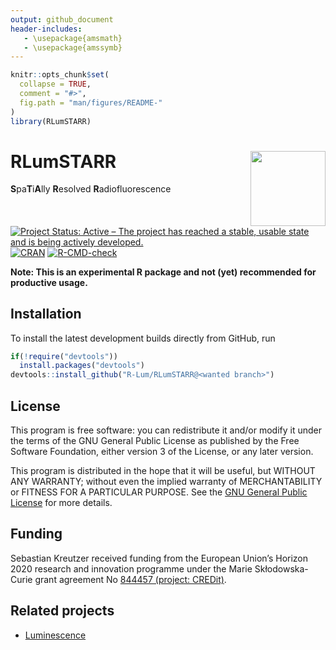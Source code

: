 ```yaml
---
output: github_document
header-includes:
   - \usepackage{amsmath}
   - \usepackage{amssymb}
---
```

<!-- README.md was auto-generated by README.Rmd. Please DO NOT edit by hand!-->

```r
knitr::opts_chunk$set(
  collapse = TRUE,
  comment = "#>",
  fig.path = "man/figures/README-"
)
library(RLumSTARR)
```

# RLumSTARR <img width=120px src="man/figures/RLumSTARR_logo.png" align="right" />

**S**pa**T**i**A**lly **R**esolved **R**adiofluorescence 

[![Project Status: Active – The project has reached a stable, usable state and is being actively developed.](https://www.repostatus.org/badges/latest/concept.svg)](https://www.repostatus.org/#concept)
[![CRAN](https://www.r-pkg.org/badges/version/RLumSTARR)](https://cran.r-project.org/package=RLumSTARR)
[![R-CMD-check](https://github.com/R-Lum/RLumSTARR/workflows/GitHub Actions CI/badge.svg)](https://github.com/R-Lum/RLumSTARR/actions)

**Note: This is an experimental R package and not (yet) recommended for productive usage.**

## Installation

To install the latest development builds directly from GitHub, run

```r
if(!require("devtools"))
  install.packages("devtools")
devtools::install_github("R-Lum/RLumSTARR@<wanted branch>")
```

## License

This program is free software: you can redistribute it and/or modify
it under the terms of the GNU General Public License as published by
the Free Software Foundation, either version 3 of the License, or
any later version.

This program is distributed in the hope that it will be useful,
but WITHOUT ANY WARRANTY; without even the implied warranty of
MERCHANTABILITY or FITNESS FOR A PARTICULAR PURPOSE. See the
[GNU General Public License](https://github.com/R-Lum/RLumSTARR/blob/master/LICENSE) for more details.

## Funding 

Sebastian Kreutzer received funding from the European Union’s Horizon 2020 research and innovation programme under the Marie Skłodowska-Curie grant agreement No [844457 (project: CREDit)](https://cordis.europa.eu/project/id/844457).

## Related projects 

* [Luminescence](https://github.com/R-Lum/Luminescence)
